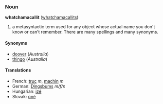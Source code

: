 ===Noun===
'''whatchamacallit''' ([[whatchamacallits]])

# a metasyntactic term used for any object whose actual name you don't know or can't remember. There are many spellings and many synonyms.

====Synonyms====
*[[doover]] (''Australia'')
*[[thingo]] (''Australia'')

====Translations====
*French: [[truc]] ''m'', [[machin]] ''m''
*German: [[Dingsbums]] ''m/f/n''
*Hungarian: [[izé]]
*Slovak: [[oné]]